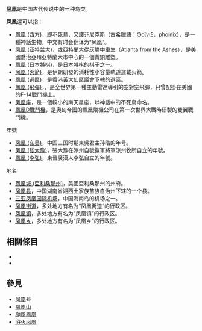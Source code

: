 {{維基詞典|凤凰}}
'''[[凤凰|凤凰]]'''是中国古代传说中的一种鸟类。

'''凤凰'''還可以指：
* [[鳳凰_(西方)|鳳凰 (西方)]]，即不死鳥，又譯菲尼克斯（古希臘語：Φοῖνιξ，phoínix），是一種神話生物，中文有时会翻译为“凤凰”。
* [[凤凰_(亚特兰大)|凤凰 (亚特兰大)]]，或亞特蘭大從灰燼中重生（Atlanta from the Ashes），是美國喬治亞州亞特蘭大市中心的一個青銅雕塑。
* [[鳳凰_(日本將棋)|鳳凰 (日本將棋)]]，是日本將棋的棋子之一。
* [[凤凰_(火箭)|凤凰 (火箭)]]，是伊朗研發的消耗性小容量軌道運載火箭。
* [[鳳凰_(選區)|鳳凰 (選區)]]，是香港黃大仙區議會下轄的選區。
* [[鳳凰_(飛彈)|鳳凰 (飛彈)]]，，是全世界第一種主動雷達導引的空對空飛彈，只曾配掛在美國的F-14戰鬥機上。
* [[凤凰座|凤凰座]]，是一個較小的南天星座，以神話中的不死鳥命名。
* [[鳳凰D戰鬥機|鳳凰D戰鬥機]]，是奧匈帝國的鳳凰飛機公司在第一次世界大戰時研製的雙翼戰鬥機。

; 年號
* [[凤凰_(东吴)|凤凰 (东吴)]]，中国三国时期東吳君主孙皓的年号。
* [[凤凰_(张大豫)|凤凰 (张大豫)]]，張大豫在涼州自號撫軍將軍涼州牧所自立的年號。
* [[鳳凰_(李弘)|鳳凰 (李弘)]]，東晉廣漢人李弘自立的年號。

; 地名
* [[鳳凰城_(亞利桑那州)|鳳凰城 (亞利桑那州)]]，美國亞利桑那州的州府。
* [[凤凰县|凤凰县]]，中国湖南省湘西土家族苗族自治州下辖的一个县。
* [[三亚凤凰国际机场|三亚凤凰国际机场]]，中国海南岛的机场之一。
* [[凤凰街道|凤凰街道]]，多处地方有名为“凤凰街道”的行政区。
* [[凤凰镇|凤凰镇]]，多处地方有名为“凤凰镇”的行政区。
* [[凤凰乡|凤凰乡]]，多处地方有名为“凤凰乡”的行政区。

== 相關條目 ==
*{{lookfrom|凤凰}}
*{{lookfrom|鳳凰}}

== 參見 ==
* [[凤凰号|凤凰号]]
* [[鳳凰山|鳳凰山]]
* [[颱風鳳凰|颱風鳳凰]]
* [[浴火凤凰|浴火凤凰]]

{{Disambig|F|Cat=二字消歧义}}